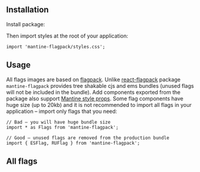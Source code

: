 
## Installation

Install package:

<InstallScript packages="mantine-flagpack" />

Then import styles at the root of your application:

```tsx
import 'mantine-flagpack/styles.css';
```

## Usage

All flags images are based on [flagpack](https://flagpack.xyz/). Unlike [react-flagpack](https://www.npmjs.com/package/react-flagpack)
package `mantine-flagpack` provides tree shakable cjs and ems bundles (unused flags will not be included in the bundle).
Add components exported from the package also support [Mantine style props](https://mantine.dev/styles/style-props/).
Some flag components have huge size (up to 20kb) and it is not recommended to import all flags in your application
– import only flags that you need:

```tsx
// Bad – you will have huge bundle size
import * as Flags from 'mantine-flagpack';

// Good – unused flags are removed from the production bundle
import { ESFlag, RUFlag } from 'mantine-flagpack';
```

<Demo data={demos.usage} />

## All flags

<FlagsList />
